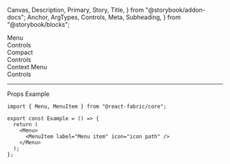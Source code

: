   Canvas,
  Description,
  Primary,
  Story,
  Title,
} from "@storybook/addon-docs";
  Anchor,
  ArgTypes,
  Controls,
  Meta,
  Subheading,
} from "@storybook/blocks";

<Meta of={MenuStories} />

<Title>Menu</Title>

<Anchor storyId="icon">
  <div className="hidden-anchor">
    <Subheading>Menu</Subheading>
  </div>
</Anchor>

<Description of={Menu} />

<Primary />

<Collapsable className="control-panel">
  <div>Controls</div>
  <Controls of={MenuStories._Menu} />
</Collapsable>

<Anchor storyId="colors">
  <Subheading>Compact</Subheading>
</Anchor>
<Description of={MenuStories.Minimal} />
<Canvas withToolbar of={MenuStories.Minimal} />
<Collapsable className="control-panel">
  <div>Controls</div>
  <Controls of={MenuStories.Minimal} />
</Collapsable>

<Anchor storyId="sizes">
  <Subheading>Context Menu</Subheading>
</Anchor>
<Description of={MenuStories._ContextMenu} />
<Canvas withToolbar of={MenuStories._ContextMenu} />
<Collapsable className="control-panel">
  <div>Controls</div>
  <Controls of={MenuStories._ContextMenu} />
</Collapsable>

<hr />

<Anchor storyId="props">
  <Subheading>Props</Subheading>
</Anchor>

<ArgTypes sort="requiredFirst" />

<Anchor storyId="sample">
  <Subheading>Example</Subheading>
</Anchor>

```tsx
import { Menu, MenuItem } from "@react-fabric/core";

export const Example = () => {
  return (
    <Menu>
      <MenuItem label="Menu item" icon="icon path" />
    </Menu>
  );
};
```
